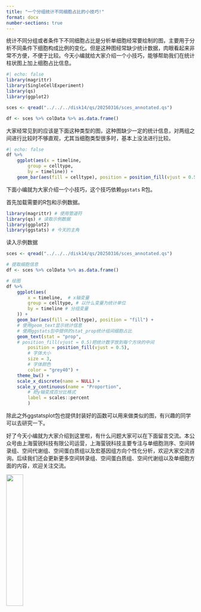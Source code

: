 ```yaml
---
title: "一个分组统计不同细胞占比的小技巧!"
format: docx
number-sections: true
---
```


统计不同分组或者条件下不同细胞占比是分析单细胞经常要绘制的图，主要用于分析不同条件下细胞构成比例的变化。但是这种图经常缺少统计数据，肉眼看起来非常不方便，不便于比较。今天小编就给大家介绍一个小技巧，能够帮助我们在统计柱状图上加上细胞占比信息。

```r
#| echo: false
library(magrittr)
library(SingleCellExperiment)
library(qs)
library(ggplot2)

sces <- qread("../../../disk14/qs/20250316/sces_annotated.qs")

df <- sces %>% colData %>% as.data.frame()
```

大家经常见到的应该是下面这种类型的图，这种图缺少一定的统计信息，对两组之间进行比较时不够直观，尤其当细胞类型很多时，基本上没法进行比较。
```r
#| echo: false
df %>% 
    ggplot(aes(x = timeline, 
        group = celltype, 
        by = timeline)) +
    geom_bar(aes(fill = celltype), position = position_fill(vjust = 0.5))
```

下面小编就为大家介绍一个小技巧，这个技巧依赖`ggstats` R包。

首先加载需要的R包和示例数据。
```r
library(magrittr) # 使用管道符
library(qs) # 读取示例数据
library(ggplot2)
library(ggstats) # 今天的主角
```

读入示例数据
```r
sces <- qread("../../../disk14/qs/20250316/sces_annotated.qs")

# 提取细胞信息
df <- sces %>% colData %>% as.data.frame()

# 绘图
df %>% 
    ggplot(aes(
        x = timeline,  # x轴变量
        group = celltype, # 以什么变量为统计单位
        by = timeline # 分组变量
    )) +
    geom_bar(aes(fill = celltype), position = "fill") +
    # 使用geom_text显示统计信息
    # 使用ggstats包中提供的stat_prop统计组间细胞占比
    geom_text(stat = "prop",  
    # position_fill(vjust = 0.5)把统计数字放到每个方块的中间
        position = position_fill(vjust = 0.5), 
        # 字体大小
        size = 3, 
        # 字体颜色
        color = "grey40") +
    theme_bw() +
    scale_x_discrete(name = NULL) +
    scale_y_continuous(name = "Proportion", 
        # 把y轴变成百分比格式
        label = scales::percent
        )
```

除此之外ggstatsplot包也提供封装好的函数可以用来做类似的图，有兴趣的同学可以去研究一下。

好了今天小编就为大家介绍到这里啦，有什么问题大家可以在下面留言交流。本公众号由上海萤锐科技有限公司运营，上海萤锐科技主要专注与单细胞测序、空间转录组、空间代谢组、空间蛋白质组以及宏基因组方向个性化分析，欢迎大家交流咨询。后续我们还会更新更多空间转录组、空间蛋白质组、空间代谢组以及单细胞方面的内容，欢迎关注交流。

![](../qrcode_for_gh_67960e695c66_258.jpg){width=30%}
